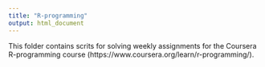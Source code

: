```yaml
---
title: "R-programming"
output: html_document
---
```


This folder contains scrits for solving weekly assignments for the Coursera R-programming course (https://www.coursera.org/learn/r-programming/).
